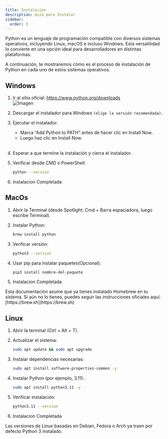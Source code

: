 ```yaml
---
title: Instalacion
description: Guía para Instalar
sidebar:
  order: 3
---
```




Python es un lenguaje de programación compatible con diversos sistemas operativos, incluyendo Linux, macOS e incluso Windows. Esta versatilidad lo convierte en una opción ideal para desarrolladores en distintas plataformas.

A continuación, te mostraremos cómo es el proceso de instalación de Python en cada uno de estos sistemas operativos.

## Windows
<Steps>

1. Ir al sitio oficial: https://www.python.org/downloads
    <br/>
    ![Imagen](https://ics.uci.edu/~pattis/common/handouts/pythoneclipsejava/images/python/pythondownloadpage.jpg)

2. Descargar el instalador para Windows `(elige la versión recomendada).`

3. Ejecutar el instalador:

    - Marca “Add Python to PATH” antes de hacer clic en Install Now.
    - Luego haz clic en Install Now.
    <br/>

4. Esperar a que termine la instalación y cierra el instalador.

5. Verificar desde CMD o PowerShell:

   ```bash
   python --version
    ```

6. Instalacion Completada


  
</Steps>

## MacOs

<Steps>

1. Abrir la Terminal (desde Spotlight: Cmd + Barra espaciadora, luego escribe Terminal).

2. Instalar Python:

   ```bash
   brew install python
    ```

3. Verificar versión:

   ```bash
   python3 --version
    ```

4. Usar pip para instalar paquetes(Opcional):

   ```bash
   pip3 install nombre-del-paquete

    ```
5. Instalacion Completada

  
</Steps>

<Aside type="note">
Esta documentación asume que ya tienes instalado Homebrew en tu sistema.  
Si aún no lo tienes, puedes seguir las instrucciones oficiales aquí: [https://brew.sh](https://brew.sh)
</Aside>


## Linux


<Steps>

1. Abrir la terminal (Ctrl + Alt + T).

2. Actualizar el sistema:

   ```bash
   sudo apt update && sudo apt upgrade
    ```

3. Instalar dependencias necesarias:

   ```bash
   sudo apt install software-properties-common -y
    ```

4. Instalar Python (por ejemplo, 3.11):.

   ```bash
   sudo apt install python3.11 -y

    ```

5. Verificar instalación:

   ```bash
   python3.11 --version
    ```

6. Instalacion Completada

  
</Steps>

<Aside type="note">
Las versiones de Linux basadas en Debian, Fedora o Arch ya traen por defecto Python 3 instalado.
</Aside>